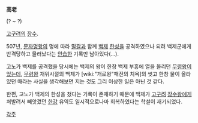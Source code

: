 '''高老'''

(? ~ ?)

[[고구려]]의 [[장수]].

507년, [[문자명왕]]의 명에 따라 [[말갈]]과 함께 [[백제]] [[한성]]을 공격하였으나 되려 백제군에게 반격당하고 물러났다는 [[안습]]한 기록만 남아있다(...). 

고노가 백제를 공격했을 당시에는 백제의 왕이 한창 백제 부흥에 열을 올리던 [[무령왕]]이었는데, [[무령왕]] 재위시절의 백제가 [wiki:"개로왕"패전의 치욕]의 씻고 한창 물이 올라있던 때라는 사실을 생각해보면 지는 것도 그리 이상한 일은 아닌 것 같다.

한편, 고노가 백제의 한성을 쳤다는 기록이 존재하기 때문에 백제가 [[고구려]] [[장수왕]]에게 쳐발려서 빼앗겼던 [[한강]] 유역도 일시적으로나마 회복하였다는 학설이 재기되었다.

[[각주]]

